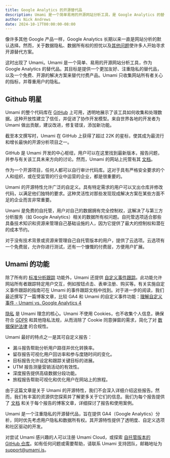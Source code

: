 ```yaml
---
title: Google Analytics 的开源替代品
description: Umami 是一个简单易用的开源网站分析工具，是 Google Analytics 的替代选择。
author: Nick Andrews
date: 2024-10-17T00:00:00-08:00
---
```


像许多其他 Google 产品一样，Google Analytics 长期以来一直是网站分析的默认选择。然而，关于数据隐私、数据所有权的担忧以及[其他问题](https://umami.is/blog/umami-the-better-google-analytics-alternative)使许多人开始寻求开源替代方案。

这时出现了 Umami。Umami 是一个简单、易用的开源网站分析工具，作为 Google Analytics 的替代品。其目标是提供一个更加友好、注重隐私的替代品，以及一个免费、开源的解决方案来替代付费产品。Umami 只收集网站所有者关心的指标，并尊重用户的隐私。

## Github 明星

Umami 的整个代码库在 [GitHub](https://github.com/umami-software/umami) 上可用，透明地展示了该工具如何收集和处理数据。这种开放性建立了信任，并促进了协作开发模型。来自世界各地的开发者为 Umami 做出贡献，建议改进，修复错误，添加新功能。

截至本文撰写时，Umami 在 GitHub 上获得了超过 22K 的星标，使其成为最流行和增长最快的开源分析项目之一。

GitHub 是 Umami 开发的中心枢纽，用户可以在这里找到最新版本，报告问题，并参与有关该工具未来方向的讨论。然而，Umami 的网站上托管有其 [文档](https://umami.is/docs)。

作为一个开源项目，任何人都可以自行审计代码库。这对于具有严格安全要求的个人和组织，或在受监管的行业中运营的企业，都是很重要的。

Umami 的开源特性允许广泛的自定义。具有特定需求的用户可以叉出仓库并修改代码，以满足他们独特的要求。这种灵活性对那些发现现成解决方案在某些方面不足的企业而言非常重要。

Umami 是免费的自托管，用户对自己的数据拥有完全控制权，这解决了与第三方分析服务（如 Google Analytics）相关的数据所有权问题。自托管选项适合那些具备技术知识和资源来管理自己基础设施的人，因为它提供了最大的控制权和潜在的成本节约。

对于没有技术背景或资源来管理自己自托管版本的用户，提供了云选项。云选项有一个免费层，允许你进行测试，还有一个慷慨的付费层，方便用户扩展。

## Umami 的功能

除了所有的 [标准分析跟踪](https://umami.is/features) 功能外，Umami 还提供 [自定义事件跟踪](https://umami.is/docs/track-events)。此功能允许网站所有者跟踪特定用户交互，例如按钮点击、表单注册、购买等。有关实施自定义事件跟踪的指南可在 Umami 的事件跟踪文档中找到。对于进一步的阅读，我们最近撰写了一篇博客文章，比较 GA4 和 Umami 的自定义事件功能：[理解自定义事件 - Umami vs. Google Analytics 4](https://umami.is/blog/understanding-custom-events-umami-vs-ga4)

[隐私](https://umami.is/blog/why-privacy-matters) 是 Umami 理念的核心。Umami 不使用 Cookies，也不收集个人信息，确保符合 [GDPR](https://umami.is/blog/gdpr-compliant-website-analytics) 和其他隐私法规，从而消除了 Cookie 同意弹窗的需求，简化了对 [数据保护法律](https://umami.is/blog/navigating-gdpr-and-ccpa-compliance) 的合规性。

Umami 最好的特点之一是其可自定义报告：

- 漏斗报告帮助分析用户路径并优化转换率。
- 留存报告可视化用户回访率和参与度随时间的变化。
- 目标报告允许设定和跟踪关键目标的进展。
- UTM 报告测量营销活动的有效性。
- 深度报告提供高级数据分段功能。
- 旅程报告帮助可视化和优化用户在网站上的旅程。

由于这篇文章是关于 Umami 的开源特性，我们不会深入详细介绍这些报告。然而，我们有丰富的资源供您探索并了解更多关于它们的信息。我们为每个报告提供了 [文档](https://umami.is/docs/reports) 和关于每个报告的博客文章，详细探讨了报告和使用案例。

Umami 是一个注重隐私的开源替代品，旨在提供 GA4（Google Analytics）分析，同时优先考虑用户隐私和数据所有权。其开源特性提供了透明度、自定义选项和社区驱动的开发。

对尝试 Umami 感兴趣的人可以注册 Umami Cloud，或探索 [自托管版本的 GitHub 仓库](https://github.com/umami-software/website)。如有任何问题或需要帮助，请联系 Umami 支持团队，邮箱地址为 support@umami.is。